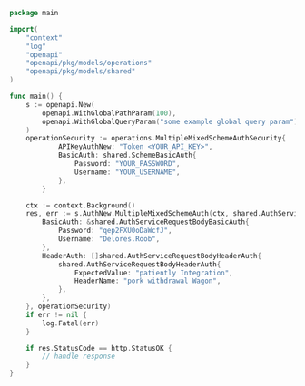 ```go showLineNumbers copy filename="Multiple Mixed Scheme Auth usage example"
package main

import(
	"context"
	"log"
	"openapi"
	"openapi/pkg/models/operations"
	"openapi/pkg/models/shared"
)

func main() {
    s := openapi.New(
        openapi.WithGlobalPathParam(100),
        openapi.WithGlobalQueryParam("some example global query param"),
    )
    operationSecurity := operations.MultipleMixedSchemeAuthSecurity{
            APIKeyAuthNew: "Token <YOUR_API_KEY>",
            BasicAuth: shared.SchemeBasicAuth{
                Password: "YOUR_PASSWORD",
                Username: "YOUR_USERNAME",
            },
        }

    ctx := context.Background()
    res, err := s.AuthNew.MultipleMixedSchemeAuth(ctx, shared.AuthServiceRequestBody{
        BasicAuth: &shared.AuthServiceRequestBodyBasicAuth{
            Password: "qep2FXU0oDaWcfJ",
            Username: "Delores.Roob",
        },
        HeaderAuth: []shared.AuthServiceRequestBodyHeaderAuth{
            shared.AuthServiceRequestBodyHeaderAuth{
                ExpectedValue: "patiently Integration",
                HeaderName: "pork withdrawal Wagon",
            },
        },
    }, operationSecurity)
    if err != nil {
        log.Fatal(err)
    }

    if res.StatusCode == http.StatusOK {
        // handle response
    }
}
```
